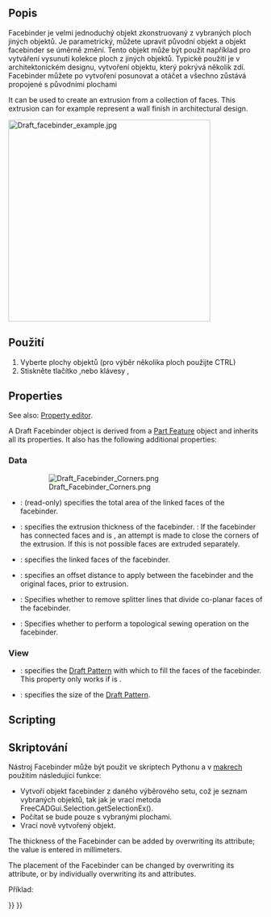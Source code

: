 <languages/>

{{Docnav
|[[Draft_Point|Point]]
|[[Draft_ShapeString|ShapeString]]
|[[Draft_Workbench|Draft]]
|IconL=Draft_Point.svg 
|IconR=Draft_ShapeString.svg 
|IconC=Workbench_Draft.svg
}}

<div class="mw-translate-fuzzy">
{{GuiCommand/cs|Name=Draft_Facebinder|Workbenches=[[Draft_Workbench/cs|Kreslení]], [[Arch_Workbench/cs|Architektura]]|MenuLocation=Draft → Facebinder|Shortcut=F F}}
</div>

<span id="Description"></span>
==Popis==

<div class="mw-translate-fuzzy">
Facebinder je velmi jednoduchý objekt zkonstruovaný z vybraných ploch jiných objektů. Je parametrický, můžete upravit původní objekt a objekt facebinder se úměrně změní. Tento objekt může být použit například pro vytváření vysunutí kolekce ploch z jiných objektů. Typické použití je v architektonickém designu, vytvoření objektu, který pokrývá několik zdí. Facebinder můžete po vytvoření posunovat a otáčet a všechno zůstává propojené s původními plochami
</div>

It can be used to create an extrusion from a collection of faces. This extrusion can for example represent a wall finish in architectural design.

[[Image:Draft_facebinder_example.jpg|400px]]
{{Caption|Facebinder created from the faces of walls}}

<span id="Usage"></span>
==Použití==

<div class="mw-translate-fuzzy">
# Vyberte plochy objektů (pro výběr několika ploch použijte CTRL)
# Stiskněte tlačítko {{KEY| [[Image:Draft_Facebinder.png|16px]] [[Draft_Facebinder|Facebinder]]}},nebo klávesy {{KEY|F}}, {{KEY|F}}
</div>

== Properties ==

See also: [[Property_editor|Property editor]].

A Draft Facebinder object is derived from a [[Part_Feature|Part Feature]] object and inherits all its properties. It also has the following additional properties:

===Data===

{{TitleProperty|Draft}}

: [[File:Draft_Facebinder_Corners.png]]
: {{Caption|On the left an extruded facebinder with closed corners (pink),<br>on the right an extruded facebinder with open corners (orange).<br>Closed corners are a V1.1 feature.}}

* {{PropertyData|Area|Area}}: (read-only) specifies the total area of the linked faces of the facebinder.
* {{PropertyData|Extrusion|Distance}}: specifies the extrusion thickness of the facebinder. {{Version|1.1}}: If the facebinder has connected faces and {{PropertyData|Sew}} is {{TRUE}}, an attempt is made to close the corners of the extrusion. If this is not possible faces are extruded separately.
* {{PropertyData|Faces|LinkSubList}}: specifies the linked faces of the facebinder.
* {{PropertyData|Offset|Distance}}: specifies an offset distance to apply between the facebinder and the original faces, prior to extrusion.
* {{PropertyData|Remove Splitter|Bool}}: Specifies whether to remove splitter lines that divide co-planar faces of the facebinder.
* {{PropertyData|Sew|Bool}}: Specifies whether to perform a topological sewing operation on the facebinder.

=== View ===

{{TitleProperty|Draft}}

* {{PropertyView|Pattern|Enumeration}}: specifies the [[Draft_Pattern|Draft Pattern]] with which to fill the faces of the facebinder. This property only works if {{PropertyView|Display Mode}} is {{value|Flat Lines}}.
* {{PropertyView|Pattern Size|Float}}: specifies the size of the [[Draft_Pattern|Draft Pattern]].

==Scripting==

<div class="mw-translate-fuzzy">
==Skriptování==
</div>

<div class="mw-translate-fuzzy">
Nástroj Facebinder může být použit ve skriptech Pythonu a v [[macros/cs|makrech]] použitím následující funkce:
</div>

{{Code|code=
facebinder = make_facebinder(selectionset)
}}

<div class="mw-translate-fuzzy">
* Vytvoří objekt facebinder z daného výběrového setu, což je seznam vybraných objektů, tak jak je vrací metoda FreeCADGui.Selection.getSelectionEx().
* Počítat se bude pouze s vybranými plochami.
* Vrací nově vytvořený objekt.
</div>

{{Code|code=
PropertyLinkSubList = [tuple1, tuple2, tuple3, ...]
PropertyLinkSubList = [(object1, list1), (object2, list2), (object3, list3), ...]
PropertyLinkSubList = [(object1, ['Face1', 'Face4', 'Face6']), ...]
PropertyLinkSubList = [(object1, ('Face1', 'Face4', 'Face6')), ...]
}}

The thickness of the Facebinder can be added by overwriting its {{incode|Extrusion}} attribute; the value is entered in millimeters.

The placement of the Facebinder can be changed by overwriting its {{incode|Placement}} attribute, or by individually overwriting its {{incode|Placement.Base}} and {{incode|Placement.Rotation}} attributes.

Příklad:

{{Code|code=
import FreeCAD as App
import FreeCADGui as Gui
import Draft

doc = App.newDocument()

# Insert a solid box
box = doc.addObject("Part::Box", "Box")
box.Length = 2300
box.Width = 800
box.Height = 1000

# selection = Gui.Selection.getSelectionEx()
selection = [(box, ("Face1", "Face6"))]
facebinder = Draft.make_facebinder(selection)
facebinder.Extrusion = 50

doc.recompute()

facebinder.Placement.Base = App.Vector(1000, -1000, 100)
facebinder.ViewObject.ShapeColor = (0.99, 0.99, 0.4)

doc.recompute()
}}


{{Docnav
|[[Draft_Point|Point]]
|[[Draft_ShapeString|ShapeString]]
|[[Draft_Workbench|Draft]]
|IconL=Draft_Point.svg 
|IconR=Draft_ShapeString.svg 
|IconC=Workbench_Draft.svg
}}

{{Draft Tools navi{{#translation:}}}}
{{Userdocnavi{{#translation:}}}}